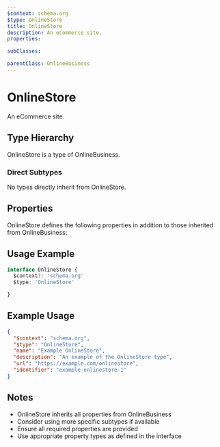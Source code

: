 ```yaml
---
$context: schema.org
$type: OnlineStore
title: OnlineStore
description: An eCommerce site.
properties:

subClasses:

parentClass: OnlineBusiness
---
```


# OnlineStore

An eCommerce site.

## Type Hierarchy

OnlineStore is a type of OnlineBusiness.

### Direct Subtypes

No types directly inherit from OnlineStore.

## Properties

OnlineStore defines the following properties in addition to those inherited from OnlineBusiness:



## Usage Example

```typescript
interface OnlineStore {
  $context?: 'schema.org'
  $type: 'OnlineStore'

}
```

## Example Usage

```json
{
  "$context": "schema.org",
  "$type": "OnlineStore",
  "name": "Example OnlineStore",
  "description": "An example of the OnlineStore type",
  "url": "https://example.com/onlinestore",
  "identifier": "example-onlinestore-1"
}
```

## Notes

- OnlineStore inherits all properties from OnlineBusiness
- Consider using more specific subtypes if available
- Ensure all required properties are provided
- Use appropriate property types as defined in the interface

